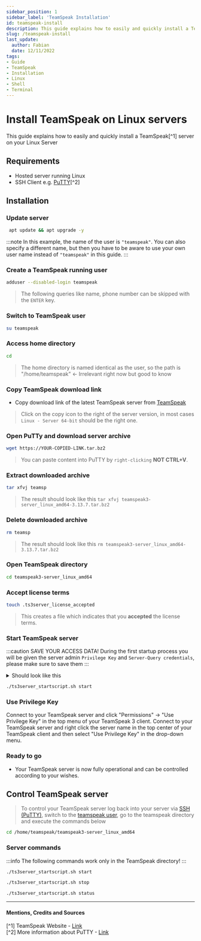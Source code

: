 ```yaml
---
sidebar_position: 1
sidebar_label: 'TeamSpeak Installation'
id: teamspeak-install
description: This guide explains how to easily and quickly install a TeamSpeak server on your Linux Server. 
slug: /teamspeak-install
last_update:
  author: Fabian
  date: 12/11/2022
tags:
- Guide
- TeamSpeak
- Installation
- Linux
- Shell
- Terminal
---
```



# Install TeamSpeak on Linux servers

This guide explains how to easily and quickly install a TeamSpeak[^1] server on your Linux Server

## Requirements

* Hosted server running Linux
* SSH Client e.g. [PuTTY](./putty)[^2]


##### <PuTTYConnectionGuide></PuTTYConnectionGuide>

## Installation

### Update server

   ```bash
    apt update && apt upgrade -y
  ```

:::note
In this example, the name of the user is `"teamspeak"`. You can also specify a different name, but then you have to be aware to use your own user name instead of `"teamspeak"` in this guide.
:::

### Create a TeamSpeak running user

  ```bash
  adduser --disabled-login teamspeak
  ```

  >The following queries like name, phone number can be skipped with the `ENTER` key.

### Switch to TeamSpeak user

  ```bash
  su teamspeak
  ```

### Access home directory

  ```bash
  cd
  ```

  > The home directory is named identical as the user, so the path is "/home/teamspeak" <- Irrelevant right now but good to know

### Copy TeamSpeak download link

* Copy download link of the latest TeamSpeak server from [TeamSpeak](https://www.teamspeak.com/en/downloads/#server)

> Click on the copy icon to the right of the server version, in most cases `Linux - Server 64-bit` should be the right one.

### Open PuTTy and download server archive

  ```bash
  wget https://YOUR-COPIED-LINK.tar.bz2
  ```

  > You can paste content into PuTTY by `right-clicking` **NOT CTRL+V**.

### Extract downloaded archive

  ```bash title="Use the [TAB] key to auto complete the command."
  tar xfvj teamsp
  ```

  > The result should look like this `tar xfvj teamspeak3-server_linux_amd64-3.13.7.tar.bz2`

### Delete downloaded archive

  ```bash title="Use the [TAB] key to auto complete the command."
  rm teamsp
  ```

  > The result should look like this `rm teamspeak3-server_linux_amd64-3.13.7.tar.bz2`

### Open TeamSpeak directory

  ```bash
  cd teamspeak3-server_linux_amd64
  ```

### Accept license terms

  ```bash
  touch .ts3server_license_accepted
  ```

  > This creates a file which indicates that you **accepted** the license terms.

### Start TeamSpeak server

:::caution SAVE YOUR ACCESS DATA!
During the first startup process you will be given the server admin `Privilege Key` and `Server-Query credentials`, please make sure to save them
:::

<details>
<summary>Should look like this</summary>
<img src={ImageUrl} height="400" width="450" alt="Example banner" />
</details>

  ```bash
  ./ts3server_startscript.sh start
  ```

### Use Privilege Key

<Tabs>
  <TabItem value="teamspeak3" label="Teamspeak3 Client" default>
    Connect to your TeamSpeak server and click "Permissions" -> "Use Privilege Key" in the top menu of your TeamSpeak 3 client.
  </TabItem>
  <TabItem value="new-teamspeak" label="All New TeamSpeak (Ts5)">
    Connect to your TeamSpeak server and right click the server name in the top center of your TeamSpeak client and then select "Use Privilege Key" in the drop-down menu.
  </TabItem>
</Tabs>

### Ready to go

* Your TeamSpeak server is now fully operational and can be controlled according to your wishes.
  
## Control TeamSpeak server

> To control your TeamSpeak server log back into your server via [SSH (PuTTY)](#puttyconnectionguideputtyconnectionguide), switch to the [teamspeak user](#switch-to-teamspeak-user), go to the teamspeak directory and execute the commands below

```bash title="Access TeamSpeak directory"
cd /home/teamspeak/teamspeak3-server_linux_amd64
```

### Server commands

:::info
The following commands work only in the TeamSpeak directory!
:::

<Tabs>
  <TabItem value="start" label="Start" default>

  ```bash title="Start TeamSpeak server"
  ./ts3server_startscript.sh start
  ```

  </TabItem>
  <TabItem value="stop" label="Stop">

  ```bash title="Stop TeamSpeak server"
  ./ts3server_startscript.sh stop
  ```

  </TabItem>
  <TabItem value="status" label="Status">

  ```bash title="Show current TeamSpeak server status"
  ./ts3server_startscript.sh status
  ```

  </TabItem>
</Tabs>

---

#### Mentions, Credits and Sources

[^1] TeamSpeak Website - [Link](https://www.teamspeak.com)<br/>
[^2] More information about PuTTY - [Link](https://wikipedia.org/wiki/PuTTY)
